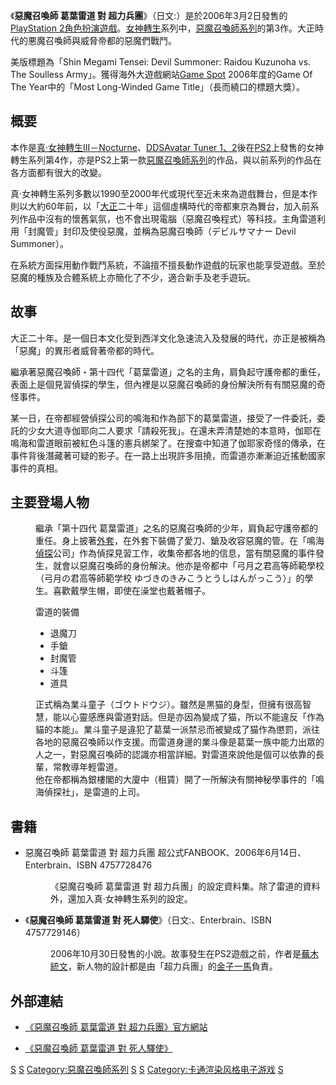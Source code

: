 {{Infobox animanga/Headerofja
|title= 惡魔召喚師 葛葉雷道 對 超力兵團 
|image= 
|size= 
|caption= 
|japanese= デビルサマナー 葛葉ライドウ 対 超力兵団
|english= Shin Megami Tensei: Devil Summoner:<br />Raidou Kuzunoha vs. The Soulless Army
|kana= 
|romaji= でびるさまなー<br />くずのはらいどう たい ちょうりきへいだん
|genre= [[電子角色扮演遊戲|角色扮演遊戲]]
}}
{{Infobox animanga/Game
|Title= 惡魔召喚師 葛葉雷道 對 超力兵團
|Genre= 角色扮演遊戲
|Plat= [[PlayStation_2|PlayStation 2]]
|Spec= 
|Recommend= 
|Engine= 
|Patch= 
|Version= 
|Dev= [[ATLUS|ATLUS]]
|Pub= [[索尼電腦娛樂|索尼電腦娛樂]]
|Producer= 
|Director= [[山井一千|山井一千]]
|Scenario= 
|CharacterDesign= [[金子一馬|金子一馬]]
|Sound= [[目黑將司|目黑將司]]
|Media= DVD-ROM1枚
|Play= 1人
|Date= {{JPN}}2006年3月2日<br />{{HKG}}2006年3月2日<br />{{JPN}}2006年12月7日（Best版）
|Released= 
|Price= {{JPN}}6,800日圓、2,940日圓（Best版）<br />{{HKG}}HKD448
|Sale= 
|Rating= {{JPN}}15歲以上
|Device= 
|ContentsIcon= 
|Name= 
|End= 
|Save= 
|Size= 
|QSave= 
|QLoad= 
|Continue= 
|Screen= 
|FScreen= 
|Music= 
|Voice= 
|Log= 
|CGMode= 
|MMode= 
|EMode= 
|Skip= 
|Auto= 
|Etc= 
}}
{{Infobox animanga/Novel
|輕小說= 
|標題= 惡魔召喚師 葛葉雷道 對 死人驛使
|作者= 蕪木統文
|插圖= 
|出版社= Enterbrain
|連載雜誌= 
|label= 
|發售日= 2006年10月30日
|開始= 
|結束= 
|冊數= 
|話數= 
|其他= 
}}
{{Infobox animanga/Footerofja}}

《'''惡魔召喚師 葛葉雷道 對 超力兵團'''》（日文:{{lang|ja|デビルサマナー 葛葉ライドウ 対 超力兵団}}）是於2006年3月2日發售的[[PlayStation_2|PlayStation 2]][[電子角色扮演遊戲|角色扮演遊戲]]。[[女神轉生|女神轉生]]系列中，[[惡魔召喚師系列|惡魔召喚師系列]]的第3作。大正時代的悪魔召喚師與威脅帝都的惡魔們戰鬥。

美版標題為「Shin Megami Tensei: Devil Summoner: Raidou Kuzunoha vs. The Soulless Army」。獲得海外大遊戲網站[[Game_Spot|Game Spot]] 2006年度的Game Of The Year中的「Most Long-Winded Game Title」（長而繞口的標題大獎）。

== 概要 ==
本作是[[真·女神轉生III－Nocturne|真·女神轉生III－Nocturne]]、[[DIGITAL_DEVIL_SAGA_Avatar_Tuner|DDSAvatar Tuner 1、2]]後在[[PlayStation_2|PS2]]上發售的女神轉生系列第4作，亦是PS2上第一款[[惡魔召喚師系列|惡魔召喚師系列]]的作品，與以前系列的作品在各方面都有很大的改變。

真·女神轉生系列多數以1990至2000年代或現代至近未來為遊戲舞台，但是本作則以大約60年前，以「[[大正|大正]]二十年」這個虛構時代的帝都東京為舞台，加入前系列作品中沒有的懷舊氣氛，也不會出現電腦（惡魔召喚程式）等科技。主角雷道利用「封魔管」封印及使役惡魔，並稱為惡魔召喚師（デビルサマナー Devil Summoner）。

在系統方面採用動作戰鬥系統，不論擅不擅長動作遊戲的玩家也能享受遊戲。至於惡魔的種族及合體系統上亦簡化了不少，適合新手及老手遊玩。

== 故事 ==
大正二十年。是一個日本文化受到西洋文化急速流入及發展的時代，亦正是被稱為「惡魔」的異形者威脅著帝都的時代。

繼承著惡魔召喚師・第十四代「葛葉雷道」之名的主角，肩負起守護帝都的重任，表面上是個見習偵探的學生，但內裡是以惡魔召喚師的身份解決所有有關惡魔的奇怪事件。

某一日，在帝都經營偵探公司的鳴海和作為部下的葛葉雷道，接受了一件委託，委託的少女大道寺伽耶向二人要求「請殺死我」。在還未弄清楚她的本意時，伽耶在鳴海和雷道眼前被紅色斗篷的憲兵綁架了。在搜查中知道了伽耶家奇怪的傳承，在事件背後潛藏著可疑的影子。在一路上出現許多阻撓，而雷道亦漸漸迫近搖動國家事件的真相。

== 主要登場人物 ==
; {{nihongo|第十四代 葛葉雷道|十四代目 葛葉ライドウ|Raidō Kuzunoha the XIV|（沒有預設名稱，玩家可自由輸入）}}
:繼承「第十四代 葛葉雷道」之名的惡魔召喚師的少年，肩負起守護帝都的重任。身上披著[[外套|外套]]，在外套下裝備了愛刀、鎗及收容惡魔的管。在「鳴海[[偵探|偵探]]公司」作為偵探見習工作，收集帝都各地的信息，當有關惡魔的事件發生，就會以惡魔召喚師的身份解決。他亦是帝都中「弓月之君高等師範學校（弓月の君高等師範学校 ゆづきのきみこうとうしはんがっこう）」的學生。喜歡戴學生帽，即使在澡堂也戴著帽子。
:; 雷道的裝備
:*退魔刀
:*手鎗
:*封魔管
:*斗篷
:*道具

; {{nihongo|業斗|ゴウト}}
:正式稱為業斗童子（ゴウトドウジ）。雖然是黒猫的身型，但擁有很高智慧，能以心靈感應與雷道對話。但是亦因為變成了猫，所以不能違反「作為貓的本能」。業斗童子是違犯了葛葉一派禁忌而被變成了猫作為懲罰，派往各地的惡魔召喚師以作支援。而雷道身邊的業斗像是葛葉一族中能力出眾的人之一，對惡魔召喚師的認識亦相當詳細。對雷道來說他是個可以依靠的長輩，常教導年輕雷道。
; {{nihongo|鳴海|なるみ}}
:他在帝都稱為銀樓閣的大廈中（租賃）開了一所解決有關神秘學事件的「鳴海偵探社」，是雷道的上司。

== 書籍 ==
*惡魔召喚師 葛葉雷道 對 超力兵團 超公式FANBOOK、2006年6月14日、Enterbrain、ISBN 4757728476
*:《惡魔召喚師 葛葉雷道 對 超力兵團」的設定資料集。除了雷道的資料外，還加入真·女神轉生系列的設定。
*《'''惡魔召喚師 葛葉雷道 對 死人驛使'''》（日文:{{lang|ja|デビルサマナー 葛葉ライドウ 対 死人驛使}}、Enterbrain、ISBN 4757729146）
*:2006年10月30日發售的小說。故事發生在PS2遊戲之前，作者是[[蕪木統文|蕪木統文]]，新人物的設計都是由「超力兵團」的[[金子一馬|金子一馬]]負責。

== 外部連結 ==
*{{ja}}[https://web.archive.org/web/20071011030625/http://www.atlus.co.jp/cs/game/pstation2/summoner/index.html 《惡魔召喚師 葛葉雷道 對 超力兵團》官方網站]
*{{ja}}[http://www.enterbrain.co.jp/jp/p_catalog/book/2006/4-7577-2914-6.html 《惡魔召喚師 葛葉雷道 對 死人驛使》] {{Wayback|url=http://www.enterbrain.co.jp/jp/p_catalog/book/2006/4-7577-2914-6.html |date=20070930023640 }}

{{惡魔召喚師系列}}
{{DEFAULTSORT:Shin Megami Tensei, Devil Summoner, Raidou Kuzunoha vs. The Soulless Army}}

[[Category:2006年电子游戏|S]]
[[Category:女神轉生系列電子遊戲|S]]
[[Category:惡魔召喚師系列|Category:惡魔召喚師系列]]
[[Category:PlayStation_2游戏|S]]
[[Category:PlayStation_2独占游戏|S]]
[[Category:卡通渲染风格电子游戏|Category:卡通渲染风格电子游戏]]
[[Category:大正時代背景作品|S]]
